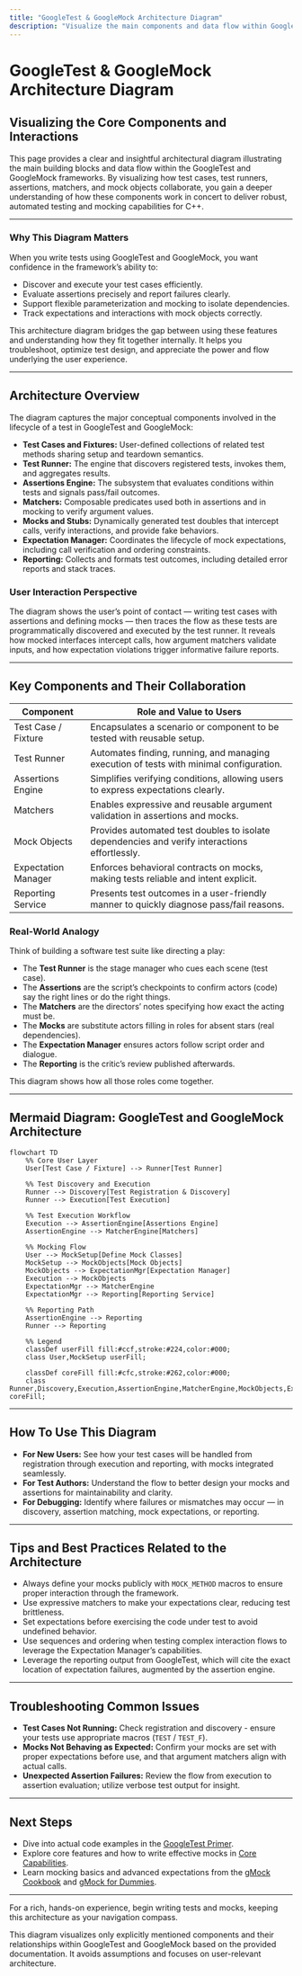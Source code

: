 ```yaml
---
title: "GoogleTest & GoogleMock Architecture Diagram"
description: "Visualize the main components and data flow within GoogleTest and GoogleMock using a mermaid diagram. See how test cases, runners, assertions, matchers, and mocks interact to provide seamless test automation and reporting."
---
```


# GoogleTest & GoogleMock Architecture Diagram

## Visualizing the Core Components and Interactions

This page provides a clear and insightful architectural diagram illustrating the main building blocks and data flow within the GoogleTest and GoogleMock frameworks. By visualizing how test cases, test runners, assertions, matchers, and mock objects collaborate, you gain a deeper understanding of how these components work in concert to deliver robust, automated testing and mocking capabilities for C++.

---

### Why This Diagram Matters

When you write tests using GoogleTest and GoogleMock, you want confidence in the framework’s ability to:

- Discover and execute your test cases efficiently.
- Evaluate assertions precisely and report failures clearly.
- Support flexible parameterization and mocking to isolate dependencies.
- Track expectations and interactions with mock objects correctly.

This architecture diagram bridges the gap between using these features and understanding how they fit together internally. It helps you troubleshoot, optimize test design, and appreciate the power and flow underlying the user experience.

---

## Architecture Overview

The diagram captures the major conceptual components involved in the lifecycle of a test in GoogleTest and GoogleMock:

- **Test Cases and Fixtures:** User-defined collections of related test methods sharing setup and teardown semantics.
- **Test Runner:** The engine that discovers registered tests, invokes them, and aggregates results.
- **Assertions Engine:** The subsystem that evaluates conditions within tests and signals pass/fail outcomes.
- **Matchers:** Composable predicates used both in assertions and in mocking to verify argument values.
- **Mocks and Stubs:** Dynamically generated test doubles that intercept calls, verify interactions, and provide fake behaviors.
- **Expectation Manager:** Coordinates the lifecycle of mock expectations, including call verification and ordering constraints.
- **Reporting:** Collects and formats test outcomes, including detailed error reports and stack traces.

### User Interaction Perspective

The diagram shows the user’s point of contact — writing test cases with assertions and defining mocks — then traces the flow as these tests are programmatically discovered and executed by the test runner. It reveals how mocked interfaces intercept calls, how argument matchers validate inputs, and how expectation violations trigger informative failure reports.

---

## Key Components and Their Collaboration

| Component              | Role and Value to Users                                                |
|------------------------|------------------------------------------------------------------------|
| Test Case / Fixture    | Encapsulates a scenario or component to be tested with reusable setup. |
| Test Runner            | Automates finding, running, and managing execution of tests with minimal configuration. |
| Assertions Engine       | Simplifies verifying conditions, allowing users to express expectations clearly. |
| Matchers               | Enables expressive and reusable argument validation in assertions and mocks. |
| Mock Objects           | Provides automated test doubles to isolate dependencies and verify interactions effortlessly. |
| Expectation Manager    | Enforces behavioral contracts on mocks, making tests reliable and intent explicit. |
| Reporting Service      | Presents test outcomes in a user-friendly manner to quickly diagnose pass/fail reasons. |

### Real-World Analogy

Think of building a software test suite like directing a play:

- The **Test Runner** is the stage manager who cues each scene (test case).
- The **Assertions** are the script’s checkpoints to confirm actors (code) say the right lines or do the right things.
- The **Matchers** are the directors’ notes specifying how exact the acting must be.
- The **Mocks** are substitute actors filling in roles for absent stars (real dependencies).
- The **Expectation Manager** ensures actors follow script order and dialogue.
- The **Reporting** is the critic’s review published afterwards.

This diagram shows how all those roles come together.

---

## Mermaid Diagram: GoogleTest and GoogleMock Architecture

```mermaid
flowchart TD
    %% Core User Layer
    User[Test Case / Fixture] --> Runner[Test Runner]

    %% Test Discovery and Execution
    Runner --> Discovery[Test Registration & Discovery]
    Runner --> Execution[Test Execution]

    %% Test Execution Workflow
    Execution --> AssertionEngine[Assertions Engine]
    AssertionEngine --> MatcherEngine[Matchers]

    %% Mocking Flow
    User --> MockSetup[Define Mock Classes]
    MockSetup --> MockObjects[Mock Objects]
    MockObjects --> ExpectationMgr[Expectation Manager]
    Execution --> MockObjects
    ExpectationMgr --> MatcherEngine
    ExpectationMgr --> Reporting[Reporting Service]

    %% Reporting Path
    AssertionEngine --> Reporting
    Runner --> Reporting

    %% Legend
    classDef userFill fill:#ccf,stroke:#224,color:#000;
    class User,MockSetup userFill;

    classDef coreFill fill:#cfc,stroke:#262,color:#000;
    class Runner,Discovery,Execution,AssertionEngine,MatcherEngine,MockObjects,ExpectationMgr,Reporting coreFill;
```

---

## How To Use This Diagram

- **For New Users:** See how your test cases will be handled from registration through execution and reporting, with mocks integrated seamlessly.
- **For Test Authors:** Understand the flow to better design your mocks and assertions for maintainability and clarity.
- **For Debugging:** Identify where failures or mismatches may occur — in discovery, assertion matching, mock expectations, or reporting.

---

## Tips and Best Practices Related to the Architecture

- Always define your mocks publicly with `MOCK_METHOD` macros to ensure proper interaction through the framework.
- Use expressive matchers to make your expectations clear, reducing test brittleness.
- Set expectations before exercising the code under test to avoid undefined behavior.
- Use sequences and ordering when testing complex interaction flows to leverage the Expectation Manager’s capabilities.
- Leverage the reporting output from GoogleTest, which will cite the exact location of expectation failures, augmented by the assertion engine.

---

## Troubleshooting Common Issues

- **Test Cases Not Running:** Check registration and discovery - ensure your tests use appropriate macros (`TEST` / `TEST_F`).
- **Mocks Not Behaving as Expected:** Confirm your mocks are set with proper expectations before use, and that argument matchers align with actual calls.
- **Unexpected Assertion Failures:** Review the flow from execution to assertion evaluation; utilize verbose test output for insight.

---

## Next Steps

- Dive into actual code examples in the [GoogleTest Primer](overview/product-intro-core-features/what-is-googletest).
- Explore core features and how to write effective mocks in [Core Capabilities](overview/product-intro-core-features/core-capabilities-overview).
- Learn mocking basics and advanced expectations from the [gMock Cookbook](docs/gmock_cook_book.md) and [gMock for Dummies](docs/gmock_for_dummies.md).

---

For a rich, hands-on experience, begin writing tests and mocks, keeping this architecture as your navigation compass.


<Info>
This diagram visualizes only explicitly mentioned components and their relationships within GoogleTest and GoogleMock based on the provided documentation. It avoids assumptions and focuses on user-relevant architecture.
</Info>
